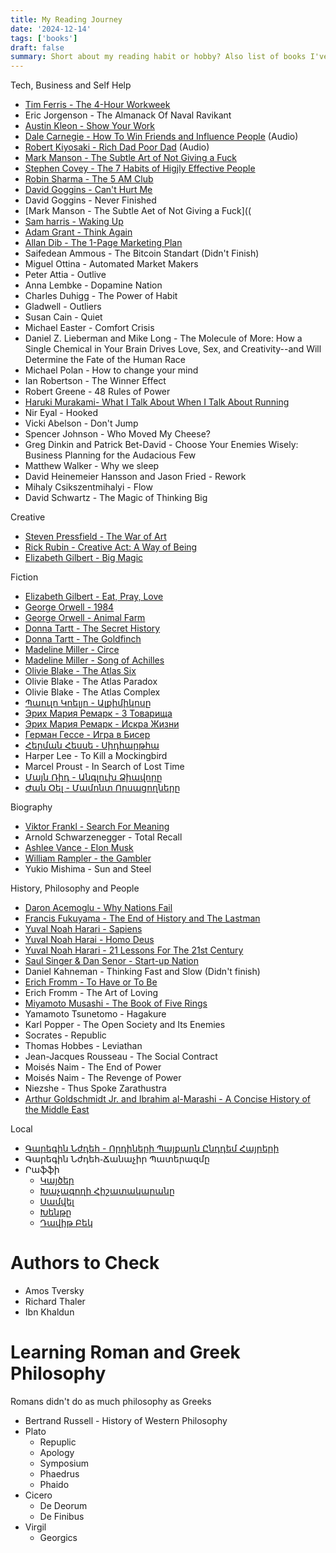 ```yaml
---
title: My Reading Journey
date: '2024-12-14'
tags: ['books']
draft: false
summary: Short about my reading habit or hobby? Also list of books I've read and I am gonna read
---
```





Tech, Business and Self Help
* [Tim Ferris - The 4-Hour Workweek]()
* Eric Jorgenson - The Almanack Of Naval Ravikant
* [Austin Kleon - Show Your Work]()
* [Dale Carnegie - How To Win Friends and Influence People]() (Audio)
* [Robert Kiyosaki - Rich Dad Poor Dad]() (Audio)
* [Mark Manson - The Subtle Art of Not Giving a Fuck]()
* [Stephen Covey - The 7 Habits of Higjly Effective People]()
* [Robin Sharma - The 5 AM Club]()
* [David Goggins - Can't Hurt Me]()
* David Goggins - Never Finished
* [Mark Manson - The Subtle Aet of Not Giving a Fuck]((
* [Sam harris - Waking Up]()
* [Adam Grant - Think Again]()
* [Allan Dib - The 1-Page Marketing Plan]()
* Saifedean Ammous - The Bitcoin Standart (Didn't Finish)
* Miguel Ottina - Automated Market Makers
* Peter Attia - Outlive
* Anna Lembke - Dopamine Nation
* Charles Duhigg - The Power of Habit
* Gladwell - Outliers 
* Susan Cain - Quiet
* Michael Easter - Comfort Crisis
* Daniel Z. Lieberman and Mike Long - The Molecule of More: How a Single Chemical in Your Brain Drives Love, Sex, and Creativity--and Will Determine the Fate of the Human Race
* Michael Polan - How to change your mind 
* Ian Robertson - The Winner Effect
* Robert Greene - 48 Rules of Power
* [Haruki Murakami- What I Talk About When I Talk About Running]()
* Nir Eyal - Hooked
* Vicki Abelson - Don't Jump
* Spencer Johnson - Who Moved My Cheese?
* Greg Dinkin and Patrick Bet-David - Choose Your Enemies Wisely: Business Planning for the Audacious Few
* Matthew Walker - Why we sleep
* David Heinemeier Hansson and Jason Fried - Rework
* Mihaly Csikszentmihalyi - Flow 
* David Schwartz - The Magic of Thinking Big

  
 

Creative
* [Steven Pressfield - The War of Art]()
* [Rick Rubin - Creative Act: A Way of Being]()
* [Elizabeth Gilbert - Big Magic]()

Fiction
* [Elizabeth Gilbert - Eat, Pray, Love]()
* [George Orwell - 1984]()
* [George Orwell - Animal Farm]()
* [Donna Tartt - The Secret History]()
* [Donna Tartt - The Goldfinch]()
* [Madeline Miller - Circe]()
* [Madeline Miller - Song of Achilles]()
* [Olivie Blake - The Atlas Six]()
* Olivie Blake - The Atlas Paradox
* Olivie Blake - The Atlas Complex
* [Պաուլո Կոելյո - Ալքիմիկոսը]()
* [Эрих Мария Ремарк - 3 Товарища]()
* [Эрих Мария Ремарк - Искра Жизни]()
* [Герман Гессе - Игра в Бисер]()
* [Հերման Հեսսե ֊ Սիդհարթհա]()
* Harper Lee - To Kill a Mockingbird
* Marcel Proust - In Search of Lost Time
* [Մայն Ռիդ - Անգլուխ Ձիավորը]()
* [Ժան Օել - Մամոնտ Որսացողները]()


Biography
* [Viktor Frankl - Search For Meaning]()
* Arnold Schwarzenegger -  Total Recall
* [Ashlee Vance - Elon Musk]()
* [William Rampler - the Gambler]()
* Yukio Mishima - Sun and Steel


History, Philosophy and People
* [Daron Acemoglu - Why Nations Fail]()
* [Francis Fukuyama - The End of History and The Lastman]()
* [Yuval Noah Harari - Sapiens]()
* [Yuval Noah Harai - Homo Deus]()
* [Yuval Noah Harari - 21 Lessons For The 21st Century]() 
* [Saul Singer & Dan Senor - Start-up Nation]()
* Daniel Kahneman - Thinking Fast and Slow (Didn't finish)
* [Erich Fromm - To Have or To Be]()
* Erich Fromm - The Art of Loving
* [Miyamoto Musashi - The Book of Five Rings]()
* Yamamoto Tsunetomo - Hagakure
* Karl Popper - The Open Society and Its Enemies
* Socrates - Republic
* Thomas Hobbes - Leviathan
* Jean-Jacques Rousseau - The Social Contract
* Moisés Naim - The End of Power
* Moisés Naim - The Revenge of Power
* Niezshe - Thus Spoke Zarathustra
* [Arthur Goldschmidt Jr. and Ibrahim al-Marashi - A Concise History of the Middle East]()




Local
* [Գարեգին Նժդեհ - Որդիների Պայքարն Ընդդեմ Հայրերի]()
* Գարեգին Նժդեհ֊Ճանաչիր Պատերազմը 
* Րաֆֆի
    * [Կայծեր]()
    * [Խաչագողի Հիշատակարանը]()
    * [Սամվել]()
    * [Խենթը]()
    * [Դավիթ Բեկ]()
  

# Authors to Check
* Amos Tversky
* Richard Thaler
* Ibn Khaldun

# Learning Roman and Greek Philosophy
Romans didn't do as much philosophy as Greeks

* Bertrand Russell - History of Western Philosophy
* Plato
     * Repuplic
     * Apology
     * Symposium
     * Phaedrus
     * Phaido
* Cicero
   * De Deorum
   * De Finibus
* Virgil
   * Georgics

